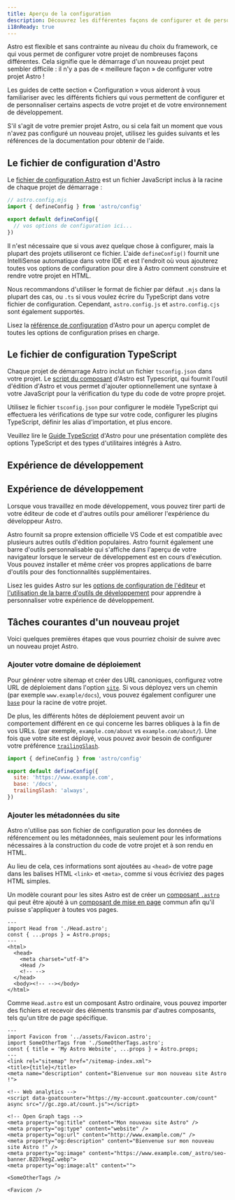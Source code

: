 ```yaml
---
title: Aperçu de la configuration
description: Découvrez les différentes façons de configurer et de personnaliser votre nouveau projet et votre expérience de développement.
i18nReady: true
---
```


Astro est flexible et sans contrainte au niveau du choix du framework, ce qui vous permet de configurer votre projet de nombreuses façons différentes. Cela signifie que le démarrage d'un nouveau projet peut sembler difficile : il n'y a pas de « meilleure façon » de configurer votre projet Astro !

Les guides de cette section « Configuration » vous aideront à vous familiariser avec les différents fichiers qui vous permettent de configurer et de personnaliser certains aspects de votre projet et de votre environnement de développement.

S'il s'agit de votre premier projet Astro, ou si cela fait un moment que vous n'avez pas configuré un nouveau projet, utilisez les guides suivants et les références de la documentation pour obtenir de l'aide.

## Le fichier de configuration d'Astro

Le [fichier de configuration Astro](/fr/reference/configuration-reference/) est un fichier JavaScript inclus à la racine de chaque projet de démarrage :

```js
// astro.config.mjs
import { defineConfig } from 'astro/config'

export default defineConfig({
  // vos options de configuration ici...
})
```

Il n'est nécessaire que si vous avez quelque chose à configurer, mais la plupart des projets utiliseront ce fichier. L'aide `defineConfig()` fournit une IntelliSense automatique dans votre IDE et est l'endroit où vous ajouterez toutes vos options de configuration pour dire à Astro comment construire et rendre votre projet en HTML.

Nous recommandons d'utiliser le format de fichier par défaut `.mjs` dans la plupart des cas, ou `.ts` si vous voulez écrire du TypeScript dans votre fichier de configuration. Cependant, `astro.config.js` et `astro.config.cjs` sont également supportés.

<ReadMore>Lisez la [référence de configuration](/fr/reference/configuration-reference/) d'Astro pour un aperçu complet de toutes les options de configuration prises en charge.</ReadMore>

## Le fichier de configuration TypeScript

Chaque projet de démarrage Astro inclut un fichier `tsconfig.json` dans votre projet. Le [script du composant](/fr/basics/astro-components/#le-script-du-composant) d'Astro est Typescript, qui fournit l'outil d'édition d'Astro et vous permet d'ajouter optionnellement une syntaxe à votre JavaScript pour la vérification du type du code de votre propre projet.

Utilisez le fichier `tsconfig.json` pour configurer le modèle TypeScript qui effectuera les vérifications de type sur votre code, configurer les plugins TypeScript, définir les alias d'importation, et plus encore.

<ReadMore>Veuillez lire le [Guide TypeScript](/fr/guides/typescript/) d'Astro pour une présentation complète des options TypeScript et des types d'utilitaires intégrés à Astro.</ReadMore>

## Expérience de développement

## Expérience de développement

Lorsque vous travaillez en mode développement, vous pouvez tirer parti de votre éditeur de code et d'autres outils pour améliorer l'expérience du développeur Astro.

Astro fournit sa propre extension officielle VS Code et est compatible avec plusieurs autres outils d'édition populaires. Astro fournit également une barre d'outils personnalisable qui s'affiche dans l'aperçu de votre navigateur lorsque le serveur de développement est en cours d'exécution. Vous pouvez installer et même créer vos propres applications de barre d'outils pour des fonctionnalités supplémentaires.

<ReadMore>Lisez les guides Astro sur les [options de configuration de l'éditeur](/fr/editor-setup/) et [l'utilisation de la barre d'outils de développement](/fr/guides/dev-toolbar/) pour apprendre à personnaliser votre expérience de développement.</ReadMore>

## Tâches courantes d'un nouveau projet

Voici quelques premières étapes que vous pourriez choisir de suivre avec un nouveau projet Astro.

### Ajouter votre domaine de déploiement

Pour générer votre sitemap et créer des URL canoniques, configurez votre URL de déploiement dans l'option [`site`](/fr/reference/configuration-reference/#site). Si vous déployez vers un chemin (par exemple `www.example/docs`), vous pouvez également configurer une [`base`](/fr/reference/configuration-reference/#base) pour la racine de votre projet.

De plus, les différents hôtes de déploiement peuvent avoir un comportement différent en ce qui concerne les barres obliques à la fin de vos URLs. (par exemple, `example.com/about` vs `example.com/about/`). Une fois que votre site est déployé, vous pouvez avoir besoin de configurer votre préférence [`trailingSlash`](/fr/reference/configuration-reference/#trailingslash).

```js title="astro.config.mjs"
import { defineConfig } from 'astro/config'

export default defineConfig({
  site: 'https://www.example.com',
  base: '/docs',
  trailingSlash: 'always',
})
```
### Ajouter les métadonnées du site

Astro n'utilise pas son fichier de configuration pour les données de référencement ou les métadonnées, mais seulement pour les informations nécessaires à la construction du code de votre projet et à son rendu en HTML.

Au lieu de cela, ces informations sont ajoutées au `<head>` de votre page dans les balises HTML `<link>` et `<meta>`, comme si vous écriviez des pages HTML simples.

Un modèle courant pour les sites Astro est de créer un [composant `.astro`](/fr/basics/astro-components/) qui peut être ajouté à un [composant de mise en page](/fr/basics/layouts/) commun afin qu'il puisse s'appliquer à toutes vos pages.

```astro title="src/components/MainLayout.astro"
---
import Head from './Head.astro';
const { ...props } = Astro.props;
---
<html>
  <head>
    <meta charset="utf-8">
    <Head />
    <!-- -->
  </head>
  <body><!-- --></body>
</html>
```

Comme `Head.astro` est un composant Astro ordinaire, vous pouvez importer des fichiers et recevoir des éléments transmis par d'autres composants, tels qu'un titre de page spécifique.

```astro title="src/components/Head.astro"
---
import Favicon from '../assets/Favicon.astro';
import SomeOtherTags from './SomeOtherTags.astro';
const { title = 'My Astro Website', ...props } = Astro.props;
---
<link rel="sitemap" href="/sitemap-index.xml">
<title>{title}</title>
<meta name="description" content="Bienvenue sur mon nouveau site Astro !">

<!-- Web analytics -->
<script data-goatcounter="https://my-account.goatcounter.com/count" async src="//gc.zgo.at/count.js"></script>

<!-- Open Graph tags -->
<meta property="og:title" content="Mon nouveau site Astro" />
<meta property="og:type" content="website" />
<meta property="og:url" content="http://www.example.com/" />
<meta property="og:description" content="Bienvenue sur mon nouveau site Astro !" />
<meta property="og:image" content="https://www.example.com/_astro/seo-banner.BZD7kegZ.webp">
<meta property="og:image:alt" content="">

<SomeOtherTags />

<Favicon />
```

